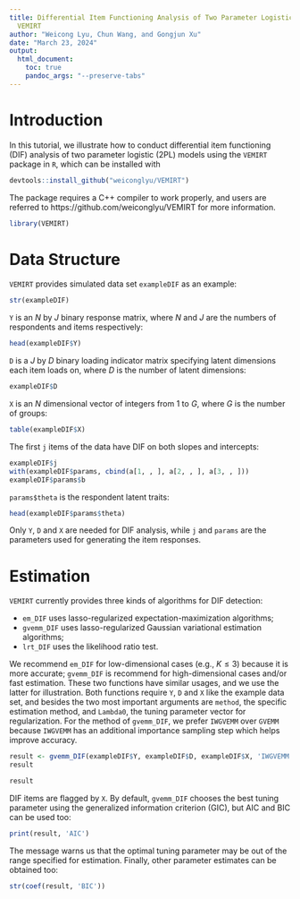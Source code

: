 ```yaml
---
title: Differential Item Functioning Analysis of Two Parameter Logistic Models Using
  VEMIRT
author: "Weicong Lyu, Chun Wang, and Gongjun Xu"
date: "March 23, 2024"
output:
  html_document:
    toc: true
    pandoc_args: "--preserve-tabs"
---
```


# Introduction
In this tutorial, we illustrate how to conduct differential item functioning (DIF) analysis of two parameter logistic (2PL) models using the `VEMIRT` package in `R`, which can be installed with
```r
devtools::install_github("weiconglyu/VEMIRT")
```
The package requires a C++ compiler to work properly, and users are referred to https://github.com/weiconglyu/VEMIRT for more information.
```r
library(VEMIRT)
```


# Data Structure
`VEMIRT` provides simulated data set `exampleDIF` as an example:
```r
str(exampleDIF)
```
`Y` is an $N$ by $J$ binary response matrix, where $N$ and $J$ are the numbers of respondents and items respectively:
```r
head(exampleDIF$Y)
```
`D` is a $J$ by $D$ binary loading indicator matrix specifying latent dimensions each item loads on, where $D$ is the number of latent dimensions:
```r
exampleDIF$D
```
`X` is an $N$ dimensional vector of integers from $1$ to $G$, where $G$ is the number of groups:
```r
table(exampleDIF$X)
```
The first `j` items of the data have DIF on both slopes and intercepts:
```r
exampleDIF$j
with(exampleDIF$params, cbind(a[1, , ], a[2, , ], a[3, , ]))
exampleDIF$params$b
```
`params$theta` is the respondent latent traits:
```r
head(exampleDIF$params$theta)
```
Only `Y`, `D` and `X` are needed for DIF analysis, while `j` and `params` are the parameters used for generating the item responses.


# Estimation
`VEMIRT` currently provides three kinds of algorithms for DIF detection:

- `em_DIF` uses lasso-regularized expectation-maximization algorithms;
- `gvemm_DIF` uses lasso-regularized Gaussian variational estimation algorithms;
- `lrt_DIF` uses the likelihood ratio test.

We recommend `em_DIF` for low-dimensional cases (e.g., $K\leq 3$) because it is more accurate; `gvemm_DIF` is recommend for high-dimensional cases and/or fast estimation. These two functions have similar usages, and we use the latter for illustration. Both functions require `Y`, `D` and `X` like the example data set, and besides the two most important arguments are `method`, the specific estimation method, and `Lambda0`, the tuning parameter vector for regularization. For the method of `gvemm_DIF`, we prefer `IWGVEMM` over `GVEMM` because `IWGVEMM` has an additional importance sampling step which helps improve accuracy.
```r
result <- gvemm_DIF(exampleDIF$Y, exampleDIF$D, exampleDIF$X, 'IWGVEMM', seq(0.2, 0.7, by = 0.1))
result
```
```r
result
```

DIF items are flagged by `X`. By default, `gvemm_DIF` chooses the best tuning parameter using the generalized information criterion (GIC), but AIC and BIC can be used too:
```r
print(result, 'AIC')
```
The message warns us that the optimal tuning parameter may be out of the range specified for estimation.
Finally, other parameter estimates can be obtained too:
```r
str(coef(result, 'BIC'))
```
